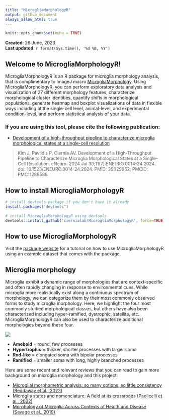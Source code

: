 ```yaml
---
title: "MicrogliaMorphologyR"
output: github_document
always_allow_html: true
---
```

```r
knitr::opts_chunk$set(echo = TRUE)
```
**Created**: 26 June, 2023  
**Last updated**: `r format(Sys.time(), '%d %B, %Y')`

## Welcome to MicrogliaMorphologyR!
MicrogliaMorphologyR is an R package for microglia morphology analysis, that is complimentary to ImageJ macro [MicrogliaMorphology](https://github.com/ciernialab/MicrogliaMorphology). Using MicrogliaMorphologyR, you can perform exploratory data analysis and visualization of 27 different morphology features, characterize morphological cluster identities, quantify shifts in morphological populations, generate heatmap and boxplot visualizations of data in flexible ways including at the single-cell level, animal-level, and experimental condition-level, and perform statistical analysis of your data.

### If you are using this tool, please cite the following publication:
- [Development of a high-throughput pipeline to characterize microglia morphological states at a single-cell resolution](https://www.eneuro.org/content/11/7/ENEURO.0014-24.2024)

> Kim J, Pavlidis P, Ciernia AV. Development of a High-Throughput Pipeline to Characterize Microglia Morphological States at a Single-Cell Resolution. eNeuro. 2024 Jul 30;11(7):ENEURO.0014-24.2024. doi: 10.1523/ENEURO.0014-24.2024. PMID: 39029952; PMCID: PMC11289588.

## How to install MicrogliaMorphologyR
```r
# install devtools package if you don't have it already
install.packages("devtools")

# install MicrogliaMorphologyR using devtools
devtools::install_github('ciernialab/MicrogliaMorphologyR', force=TRUE)
```

## How to use MicrogliaMorphologyR
Visit the [package website](https://ciernialab.github.io/MicrogliaMorphologyR/articles/MicrogliaMorphologyR.html) for a tutorial on how to use MicrogliaMorphologyR using an example dataset that comes with the package.

## Microglia morphology
Microglia exhibit a dynamic range of morphologies that are context-specific and often rapidly changing in response to environmental cues. While microglia more realistically exist along a continuous spectrum of morphology, we can categorize them by their most commonly observed forms to study microglia morphology. Here, we highlight the four most commonly studied morphological classes, but others have also been characterized including hyper-ramified, dystrophic, satellite, etc. MicrogliaMorphologyR can also be used to characterize additional morphologies beyond these four.

![](./man/figures/GithubIntro_MicrogliaMorphologies.png)
  
* **Ameboid** = round, few processes
* **Hypertrophic** = thicker, shorter processes with larger soma
* **Rod-like** = elongated soma with bipolar processes
* **Ramified** = smaller soma with long, highly branched processes

Here are some recent and relevant reviews that you can read to gain more background on microglia morphology and this project:

* [Microglial morphometric analysis: so many options, so little consistency (Reddaway et al., 2023)](https://www.frontiersin.org/articles/10.3389/fninf.2023.1211188/full)
* [Microglia states and nomenclature: A field at its crossroads (Paolicelli et al., 2022)](https://www.ncbi.nlm.nih.gov/pmc/articles/PMC9999291/)
* [Morphology of Microglia Across Contexts of Health and Disease (Savage et al., 2019)](https://link.springer.com/protocol/10.1007/978-1-4939-9658-2_2)